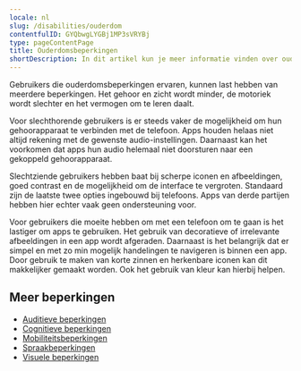 ```yaml
---
locale: nl
slug: /disabilities/ouderdom
contentfulID: GYQbwgLYGBj1MP3sVRYBj
type: pageContentPage
title: Ouderdomsbeperkingen
shortDescription: In dit artikel kun je meer informatie vinden over ouderdomsbeperkingen.
---
```


Gebruikers die ouderdomsbeperkingen ervaren, kunnen last hebben van meerdere beperkingen. Het gehoor en zicht wordt minder, de motoriek wordt slechter en het vermogen om te leren daalt.

Voor slechthorende gebruikers is er steeds vaker de mogelijkheid om hun gehoorapparaat te verbinden met de telefoon. Apps houden helaas niet altijd rekening met de gewenste audio-instellingen. Daarnaast kan het voorkomen dat apps hun audio helemaal niet doorsturen naar een gekoppeld gehoorapparaat.

Slechtziende gebruikers hebben baat bij scherpe iconen en afbeeldingen, goed contrast en de mogelijkheid om de interface te vergroten. Standaard zijn de laatste twee opties ingebouwd bij telefoons. Apps van derde partijen hebben hier echter vaak geen ondersteuning voor.

Voor gebruikers die moeite hebben om met een telefoon om te gaan is het lastiger om apps te gebruiken. Het gebruik van decoratieve of irrelevante afbeeldingen in een app wordt afgeraden. Daarnaast is het belangrijk dat er simpel en met zo min mogelijk handelingen te navigeren is binnen een app. Door gebruik te maken van korte zinnen en herkenbare iconen kan dit makkelijker gemaakt worden. Ook het gebruik van kleur kan hierbij helpen.

## Meer beperkingen

- [Auditieve beperkingen](https://appt.org/nl/articles/disabilities/hearing)
- [Cognitieve beperkingen](https://appt.org/nl/articles/disabilities/cognitive)
- [Mobiliteitsbeperkingen](https://appt.org/nl/articles/disabilities/mobility)
- [Spraakbeperkingen](https://appt.org/nl/articles/disabilities/speech)
- [Visuele beperkingen](https://appt.org/nl/articles/disabilities/visual)